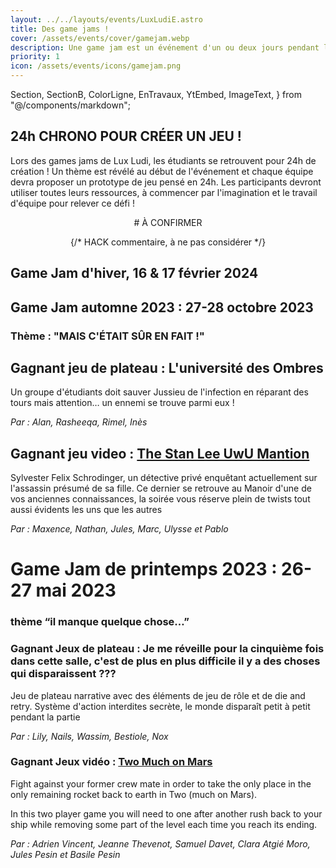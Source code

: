 ```yaml
---
layout: ../../layouts/events/LuxLudiE.astro
title: Des game jams !
cover: /assets/events/cover/gamejam.webp
description: Une game jam est un événement d'un ou deux jours pendant lequel plusieurs équipes se rassemblent et chacune a pour objectif de produire un prototype de jeu. Nos game jam sont à destination des étudiants pour inviter chacun à se lancer dans le processus de création. Lors des games jams de Lux Ludi, les étudiants se retrouvent pour 24h de création ! Un thème est révélé au début de l'événement et chaque équipe devra proposer un prototype de jeu pensé en 24h. Les participants devront utiliser toutes leurs ressources, à commencer par l'imagination et le travail d'équipe pour relever ce défi !
priority: 1
icon: /assets/events/icons/gamejam.png
---
```


  Section,
  SectionB,
  ColorLigne,
  EnTravaux,
  YtEmbed,
  ImageText,
} from "@/components/markdown";

<Section>

# 24h CHRONO POUR CRÉER UN JEU !

<ColorLigne />

Lors des games jams de Lux Ludi, les étudiants se retrouvent pour 24h de création !
Un thème est révélé au début de l'événement et chaque équipe devra proposer un prototype de jeu pensé en 24h. Les participants devront utiliser toutes leurs ressources, à commencer par l'imagination et le travail d'équipe pour relever ce défi !

<center><YtEmbed
  ytLink="https://www.youtube-nocookie.com/embed/2mECSMDtlog"
  title="Game Jam d'automne 2023 !"
/>
</center></Section>

<SectionB>

<center>
# À CONFIRMER

{/* HACK commentaire, à ne pas considérer */}

</center>

## Game Jam d'hiver, 16 & 17 février 2024

</SectionB>

<Section>

# Game Jam automne 2023 : 27-28 octobre 2023

<ColorLigne />

### Thème : "MAIS C'ÉTAIT SÛR EN FAIT !"

<ImageText img="/assets/gamejam/JP_universite.jpg">

## Gagnant jeu de plateau : L'université des Ombres

Un groupe d'étudiants doit sauver Jussieu de l'infection en réparant des tours mais attention… un ennemi se trouve parmi eux !

_Par : Alan, Rasheeqa, Rimel, Inès_

</ImageText>

<ImageText img="/assets/gamejam/JV_stanlee.jpg">

## Gagnant jeu video : [The Stan Lee UwU Mantion](https://feuillemorteentertainment.itch.io/the-stanley-uwu-mansion)

Sylvester Felix Schrodinger, un détective privé enquêtant actuellement sur l'assassin présumé de sa fille. Ce dernier se retrouve au Manoir d'une de vos anciennes connaissances, la soirée vous réserve plein de twists tout aussi évidents les uns que les autres

_Par : Maxence, Nathan, Jules, Marc, Ulysse et Pablo_

</ImageText>

</Section>

<SectionB>

# Game Jam de printemps 2023 : 26-27 mai 2023

<ColorLigne />

### thème “il manque quelque chose…”

<ImageText img="/assets/gamejam/JP_isekai.jpg">

### Gagnant Jeux de plateau : Je me réveille pour la cinquième fois dans cette salle, c'est de plus en plus difficile il y a des choses qui disparaissent ???

Jeu de plateau narrative avec des éléments de jeu de rôle et de die and retry. Système d'action interdites secrète, le monde disparaît petit à petit pendant la partie

_Par : Lily, Nails, Wassim, Bestiole, Nox_

</ImageText>

<ImageText img="/assets/gamejam/JV_twomuch.png">

### Gagnant Jeux vidéo : [Two Much on Mars](https://juel-s.itch.io/two-much-on-mars)

Fight against your former crew mate in order to take the only place in the only remaining rocket back to earth in Two (much on Mars).

In this two player game you will need to one after another rush back to your ship while removing some part of the level each time you reach its ending.

_Par : Adrien Vincent, Jeanne Thevenot, Samuel Davet, Clara Atgié Moro, Jules Pesin et Basile Pesin_

</ImageText>

</SectionB>
